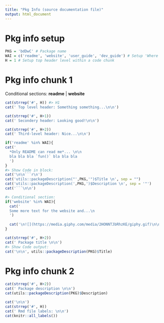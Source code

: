 ```yaml
---
title: "Pkg Info (source documentation file)"
output: html_document
---
```


# Pkg info setup
```r
PKG = 'bdDwC' # Package name
WAI = c('readme', 'website', 'user_guide', 'dev_guide') # Setup 'Where Am I?' (for conditioning sections of a code chunk)
H = 1 # Setup top header level within a code chunk
```

# Pkg info chunk 1
Conditional sections: **readme** | **website**

```r
cat(strrep('#', H)) #> H1
cat(' Top level header: Something something...\n\n')

cat(strrep('#', H+1))
cat(' Secondery header: Looking good!\n\n')

cat(strrep('#', H+2))
cat(' Third-level header: Nice...\n\n')

if('readme' %in% WAI){
cat('
  *Only README can read me*... \n\n
  bla bla bla `fun()` bla bla bla
  ')
}
#> Show Code in block:
cat('\n\n```r\n')
cat('utils::packageDescription("',PKG,'")$Title \n', sep = "")
cat('utils::packageDescription(',PKG,')$Description \n', sep = '"')
cat('```\n\n')

#> Conditional section:
if('website' %in% WAI){
  cat('
  Some more text for the website and...\n
  ')
  
  cat('\n![](https://media.giphy.com/media/2HONNTJbRhzKE/giphy.gif)\n\n')
}

cat(strrep('#', H+2))
cat(' Package title \n\n')
#> Show Code output:
cat('\n\n', utils::packageDescription(PKG)$Title)
```

# Pkg info chunk 2
```r
cat(strrep('#', H+2))
cat(' Package description \n\n')
cat(utils::packageDescription(PKG)$Description)

cat('\n\n')
cat(strrep('#', H))
cat(' Rmd file labels: \n\n')
cat(knitr::all_labels())
```